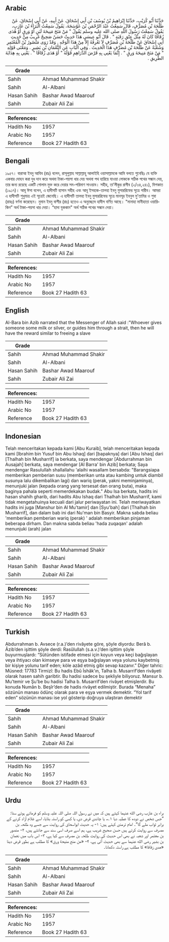 ## Arabic


<div dir="rtl" lang="ar" style={{fontSize:'larger',backgroundColor:'#f8f9fa',padding:20}}>
حَدَّثَنَا أَبُو كُرَيْبٍ، حَدَّثَنَا إِبْرَاهِيمُ بْنُ يُوسُفَ بْنِ أَبِي إِسْحَاقَ، عَنْ أَبِيهِ، عَنْ أَبِي إِسْحَاقَ، عَنْ طَلْحَةَ بْنِ مُصَرِّفٍ، قَالَ سَمِعْتُ عَبْدَ الرَّحْمَنِ بْنَ عَوْسَجَةَ، يَقُولُ سَمِعْتُ الْبَرَاءَ بْنَ عَازِبٍ، يَقُولُ سَمِعْتُ رَسُولَ اللَّهِ صلى الله عليه وسلم يَقُولُ ‏"‏ مَنْ مَنَحَ مَنِيحَةَ لَبَنٍ أَوْ وَرِقٍ أَوْ هَدَى زُقَاقًا كَانَ لَهُ مِثْلُ عِتْقِ رَقَبَةٍ ‏"‏ ‏.‏ قَالَ أَبُو عِيسَى هَذَا حَدِيثٌ حَسَنٌ صَحِيحٌ غَرِيبٌ مِنْ حَدِيثِ أَبِي إِسْحَاقَ عَنْ طَلْحَةَ بْنِ مُصَرِّفٍ لاَ نَعْرِفُهُ إِلاَّ مِنْ هَذَا الْوَجْهِ ‏.‏ وَقَدْ رَوَى مَنْصُورُ بْنُ الْمُعْتَمِرِ وَشُعْبَةُ عَنْ طَلْحَةَ بْنِ مُصَرِّفٍ هَذَا الْحَدِيثَ ‏.‏ وَفِي الْبَابِ عَنِ النُّعْمَانِ بْنِ بَشِيرٍ ‏.‏ وَمَعْنَى قَوْلِهِ ‏"‏ مَنْ مَنَحَ مَنِيحَةَ وَرِقٍ ‏"‏ ‏.‏ إِنَّمَا يَعْنِي بِهِ قَرْضَ الدَّرَاهِمِ قَوْلُهُ ‏"‏ أَوْ هَدَى زُقَاقًا ‏"‏ ‏.‏ يَعْنِي بِهِ هِدَايَةَ الطَّرِيقِ ‏.‏
</div>
<div style={{backgroundColor:'#f8f9fa',padding:20, marginBottom: 10}}><table> <thead> <tr> <th>Grade</th> <th></th> </tr> </thead> <tbody> <tr><td>Sahih</td><td>Ahmad Muhammad Shakir</td></tr><tr><td>Sahih</td><td>Al-Albani</td></tr><tr><td>Hasan Sahih</td><td>Bashar Awad Maarouf</td></tr><tr><td>Sahih</td><td>Zubair Ali Zai</td></tr></tbody></table><table> <thead> <tr> <th>References:</th> <th></th> </tr> </thead> <tbody><tr><td>Hadith No</td><td>1957</td></tr><tr><td>Arabic No</td><td>1957</td></tr><tr><td>Reference</td><td>Book 27 Hadith 63</td></tr></tbody></table></div>

## Bengali


<div dir="ltr" lang="bn" style={{fontSize:'larger',backgroundColor:'#f8f9fa',padding:20}}>
১৯৫৭। বারাআ ইবনু আযিব (রাঃ) বলেন, রাসূলুল্লাহ সাল্লাল্লাহু আলাইহি ওয়াসাল্লামকে আমি বলতে শুনেছিঃ যে ব্যক্তি একবার দোহন করা দুধ দান করে অথবা টাকা-পয়সা ধার দেয় অথবা পথ হারিয়ে যাওয়া লোককে সঠিক পথের সন্ধান দেয়, তার জন্য রয়েছে একটি গোলাম মুক্ত করে দেয়ার সম-পরিমাণ সাওয়াব। সহীহ, তা’লীকুর রাগীব (২/৩৪,২৪১), মিশকাত (১৯১৭)। আবূ ঈসা বলেন, এ হাদীসটি হাসান সহীহ এবং আবূ ইসহাক-তালহা ইবনু মুসাররিফের সূত্রে গারীব। আমরা এ হাদীসটি শুধুমাত্র এই সূত্রেই জেনেছি। এ হাদীসটি তালহা ইবনু মুসাররিফের সূত্রে মানসূর ইবনুল মু'তামির ও শুবা (রাহঃ) বর্ণনা করেছেন। নুমান ইবনু বাশীর (রাঃ) হতেও এ অনুচ্ছেদে হাদীস বর্ণিত আছে। "মানাহা মানীহাতা ওয়ারিকিন” অর্থ টাকা-পয়সা ধার দেয়া। “হাদা যুককান" অর্থ সঠিক পথের সন্ধান দেয়া।
</div>
<div style={{backgroundColor:'#f8f9fa',padding:20, marginBottom: 10}}><table> <thead> <tr> <th>Grade</th> <th></th> </tr> </thead> <tbody> <tr><td>Sahih</td><td>Ahmad Muhammad Shakir</td></tr><tr><td>Sahih</td><td>Al-Albani</td></tr><tr><td>Hasan Sahih</td><td>Bashar Awad Maarouf</td></tr><tr><td>Sahih</td><td>Zubair Ali Zai</td></tr></tbody></table><table> <thead> <tr> <th>References:</th> <th></th> </tr> </thead> <tbody><tr><td>Hadith No</td><td>1957</td></tr><tr><td>Arabic No</td><td>1957</td></tr><tr><td>Reference</td><td>Book 27 Hadith 63</td></tr></tbody></table></div>

## English


<div dir="ltr" lang="en" style={{fontSize:'larger',backgroundColor:'#f8f9fa',padding:20}}>
Al-Bara bin Azib narrated that the Messenger of Allah said :"Whoever gives someone some milk or silver, or guides him through a strait, then he will have the reward similar to freeing a slave
</div>
<div style={{backgroundColor:'#f8f9fa',padding:20, marginBottom: 10}}><table> <thead> <tr> <th>Grade</th> <th></th> </tr> </thead> <tbody> <tr><td>Sahih</td><td>Ahmad Muhammad Shakir</td></tr><tr><td>Sahih</td><td>Al-Albani</td></tr><tr><td>Hasan Sahih</td><td>Bashar Awad Maarouf</td></tr><tr><td>Sahih</td><td>Zubair Ali Zai</td></tr></tbody></table><table> <thead> <tr> <th>References:</th> <th></th> </tr> </thead> <tbody><tr><td>Hadith No</td><td>1957</td></tr><tr><td>Arabic No</td><td>1957</td></tr><tr><td>Reference</td><td>Book 27 Hadith 63</td></tr></tbody></table></div>

## Indonesian


<div dir="ltr" lang="id" style={{fontSize:'larger',backgroundColor:'#f8f9fa',padding:20}}>
Telah menceritakan kepada kami [Abu Kuraib], telah menceritakan kepada kami [Ibrahim bin Yusuf bin Abu Ishaq] dari [bapaknya] dari [Abu Ishaq] dari [Thalhah bin Musharrif] ia berkata, saya mendengar [Abdurrahman bin Ausajah] berkata, saya mendengar [Al Barra' bin Azib] berkata; Saya mendengar Rasulullah shallallahu 'alaihi wasallam bersabda: "Barangsiapa memberikan pemberian susu (memberikan unta atau kambing untuk diambil susunya lalu dikembalikan lagi) dan wariq (perak, yakni meminjaminya), menunjuki jalan (kepada orang yang tersesat dan orang buta), maka baginya pahala seperti memerdekakan budak." Abu Isa berkata, hadits ini hasan shahih gharib, dari hadits Abu Ishaq dari Thalhah bin Musharrif, kami tidak mengetahuinya kecuali dari jalur periwayatan ini. Telah meriwayatkan hadits ini juga [Manshur bin Al Mu'tamir] dan [Syu'bah] dari [Thalhah bin Musharrif], dan dalam bab ini dari Nu'man bin Basyir. Makna sabda beliau 'memberikan pemberian wariq (perak) ' adalah memberikan pinjaman beberapa dirham. Dan makna sabda beliau 'hada zuqaqan' adalah menunjuki (arah) jalan
</div>
<div style={{backgroundColor:'#f8f9fa',padding:20, marginBottom: 10}}><table> <thead> <tr> <th>Grade</th> <th></th> </tr> </thead> <tbody> <tr><td>Sahih</td><td>Ahmad Muhammad Shakir</td></tr><tr><td>Sahih</td><td>Al-Albani</td></tr><tr><td>Hasan Sahih</td><td>Bashar Awad Maarouf</td></tr><tr><td>Sahih</td><td>Zubair Ali Zai</td></tr></tbody></table><table> <thead> <tr> <th>References:</th> <th></th> </tr> </thead> <tbody><tr><td>Hadith No</td><td>1957</td></tr><tr><td>Arabic No</td><td>1957</td></tr><tr><td>Reference</td><td>Book 27 Hadith 63</td></tr></tbody></table></div>

## Turkish


<div dir="ltr" lang="tr" style={{fontSize:'larger',backgroundColor:'#f8f9fa',padding:20}}>
Abdurrahman b. Avsece (r.a.)’den rivâyete göre, şöyle diyordu: Berâ b. Âzib’den işittim şöyle derdi: Rasûlullah (s.a.v.)’den işittim şöyle buyurmuşlardı: “Sütünden istifade etmesi için koyun veya keçi bağışlayan veya ihtiyacı olan kimseye para ve eşya bağışlayan veya yolunu kaybetmiş bir kişiye yolunu tarif eden; köle azâd etmiş gibi sevap kazanır.” Diğer tahric: Müsned: 17783 Tirmizî: Bu hadis Ebû İshâk’ın, Talha b. Musarrif’den rivâyeti olarak hasen sahih garibtir. Bu hadisi sadece bu şekliyle biliyoruz. Mansur b. Mu’temir ve Şu’be bu hadisi Talha b. Musarrif’den rivâyet etmişlerdir. Bu konuda Numân b. Beşîr’den de hadis rivâyet edilmiştir. Burada “Menaha” sözünün manası ödünç olarak para ve eşya vermek demektir. “Yol tarif eden” sözünün manası ise yol gösterip doğruya ulaştıran demektir
</div>
<div style={{backgroundColor:'#f8f9fa',padding:20, marginBottom: 10}}><table> <thead> <tr> <th>Grade</th> <th></th> </tr> </thead> <tbody> <tr><td>Sahih</td><td>Ahmad Muhammad Shakir</td></tr><tr><td>Sahih</td><td>Al-Albani</td></tr><tr><td>Hasan Sahih</td><td>Bashar Awad Maarouf</td></tr><tr><td>Sahih</td><td>Zubair Ali Zai</td></tr></tbody></table><table> <thead> <tr> <th>References:</th> <th></th> </tr> </thead> <tbody><tr><td>Hadith No</td><td>1957</td></tr><tr><td>Arabic No</td><td>1957</td></tr><tr><td>Reference</td><td>Book 27 Hadith 63</td></tr></tbody></table></div>

## Urdu


<div dir="rtl" lang="ur" style={{fontSize:'larger',backgroundColor:'#f8f9fa',padding:20}}>
براء بن عازب رضی الله عنہما کہتے ہیں کہ میں نے رسول اللہ صلی اللہ علیہ وسلم کو فرماتے ہوئے سنا: ”جس شخص نے دودھ کا عطیہ دیا ۱؎، یا چاندی قرض دی، یا کسی کو راستہ بتایا، اسے غلام آزاد کرنے کے برابر ثواب ملے گا“۔ امام ترمذی کہتے ہیں: ۱- یہ حدیث ابواسحاق کی روایت سے جسے وہ طلحہ بن مصرف سے روایت کرتے ہیں حسن صحیح غریب ہے، ہم اسے صرف اسی سند سے جانتے ہیں، ۲- منصور بن معتمر اور شعبہ نے بھی اس حدیث کی روایت طلحہ بن مصرف سے کیا ہے، ۳- اس باب میں نعمان بن بشیر رضی الله عنہما سے بھی حدیث آئی ہے، ۴- «من منح منيحة ورق» کا مطلب ہے بطور قرض دینا «هدى زقاقا» کا مطلب ہے راستہ دکھانا۔
</div>
<div style={{backgroundColor:'#f8f9fa',padding:20, marginBottom: 10}}><table> <thead> <tr> <th>Grade</th> <th></th> </tr> </thead> <tbody> <tr><td>Sahih</td><td>Ahmad Muhammad Shakir</td></tr><tr><td>Sahih</td><td>Al-Albani</td></tr><tr><td>Hasan Sahih</td><td>Bashar Awad Maarouf</td></tr><tr><td>Sahih</td><td>Zubair Ali Zai</td></tr></tbody></table><table> <thead> <tr> <th>References:</th> <th></th> </tr> </thead> <tbody><tr><td>Hadith No</td><td>1957</td></tr><tr><td>Arabic No</td><td>1957</td></tr><tr><td>Reference</td><td>Book 27 Hadith 63</td></tr></tbody></table></div>